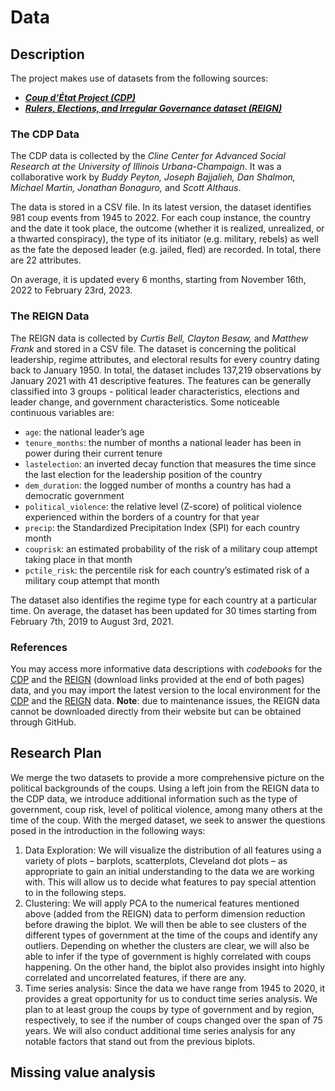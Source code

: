 # Data

## Description

The project makes use of datasets from the following sources:

- [***Coup d'État Project (CDP)***](https://clinecenter.illinois.edu/project/research-themes/democracy-and-development/coup-detat-project)
- [***Rulers, Elections, and Irregular Governance dataset (REIGN)***](https://oefdatascience.github.io/REIGN.github.io/menu/reign_current.html)

### The CDP Data

The CDP data is collected by the *Cline Center for Advanced Social Research at the University of Illinois Urbana-Champaign*. It was a collaborative work by *Buddy Peyton, Joseph Bajjalieh, Dan Shalmon, Michael Martin, Jonathan Bonaguro,* and *Scott Althaus*.

The data is stored in a CSV file. In its latest version, the dataset identifies 981 coup events from 1945 to 2022. For each coup instance, the country and the date it took place, the outcome (whether it is realized, unrealized, or a thwarted conspiracy), the type of its initiator (e.g. military, rebels) as well as the fate the deposed leader (e.g. jailed, fled) are recorded. In total, there are 22 attributes.

On average, it is updated every 6 months, starting from November 16th, 2022 to February 23rd, 2023.

### The REIGN Data

The REIGN data is collected by *Curtis Bell, Clayton Besaw,* and *Matthew Frank* and stored in a CSV file. The dataset is concerning the political leadership, regime attributes, and electoral results for every country dating back to January 1950. In total, the dataset includes 137,219 observations by January 2021 with 41 descriptive features. The features can be generally classified into 3 groups - political leader characteristics, elections and leader change, and government characteristics. Some noticeable continuous variables are:

- `age`: the national leader's age
- `tenure_months`: the number of months a national leader has been in power during their current tenure
- `lastelection`: an inverted decay function that measures the time since the last election for the leadership position of the country
- `dem_duration`: the logged number of months a country has had a democratic government
- `political_violence`: the relative level (Z-score) of political violence experienced within the borders of a country for that year
- `precip`: the Standardized Precipitation Index (SPI) for each country month
- `couprisk`: an estimated probability of the risk of a military coup attempt taking place in that month
- `pctile_risk`: the percentile risk for each country's estimated risk of a military coup attempt that month

The dataset also identifies the regime type for each country at a particular time. On average, the dataset has been updated for 30 times starting from February 7th, 2019 to August 3rd, 2021.

### References

You may access more informative data descriptions with *codebooks* for the [CDP](https://databank.illinois.edu/datasets/IDB-3143201) and the [REIGN](https://oefdatascience.github.io/REIGN.github.io/menu/reign_current.html) (download links provided at the end of both pages) data, and you may import the latest version to the local environment for the [CDP](https://databank.illinois.edu/datasets/IDB-3143201) and the [REIGN](https://github.com/OEFDataScience/REIGN.github.io/blob/gh-pages/data_sets/REIGN_2021_8.csv) data. **Note**: due to maintenance issues, the REIGN data cannot be downloaded directly from their website but can be obtained through GitHub.

## Research Plan
We merge the two datasets to provide a more comprehensive picture on the political backgrounds of the coups. Using a left join from the REIGN data to the CDP data, we introduce additional information such as the type of government, coup risk, level of political violence, among many others at the time of the coup. With the merged dataset, we seek to answer the questions posed in the introduction in the following ways:

1. Data Exploration: We will visualize the distribution of all features using a variety of plots – barplots, scatterplots, Cleveland dot plots – as appropriate to gain an initial understanding to the data we are working with. This will allow us to decide what features to pay special attention to in the following steps.
2. Clustering: We will apply PCA to the numerical features mentioned above (added from the REIGN) data to perform dimension reduction before drawing the biplot. We will then be able to see clusters of the different types of government at the time of the coups and identify any outliers. Depending on whether the clusters are clear, we will also be able to infer if the type of government is highly correlated with coups happening. On the other hand, the biplot also provides insight into highly correlated and uncorrelated features, if there are any.
3. Time series analysis: Since the data we have range from 1945 to 2020, it provides a great opportunity for us to conduct time series analysis. We plan to at least group the coups by type of government and by region, respectively, to see if the number of coups changed over the span of 75 years. We will also conduct additional time series analysis for any notable factors that stand out from the previous biplots.


## Missing value analysis
